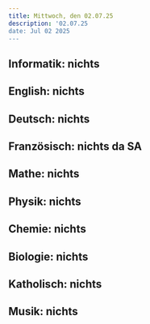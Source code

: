```yaml
---
title: Mittwoch, den 02.07.25
description: '02.07.25
date: Jul 02 2025
---
```


## Informatik: nichts

## English: nichts

## Deutsch: nichts

## Französisch: nichts da SA

## Mathe: nichts

## Physik: nichts

## Chemie: nichts

## Biologie: nichts

## Katholisch: nichts

## Musik: nichts
